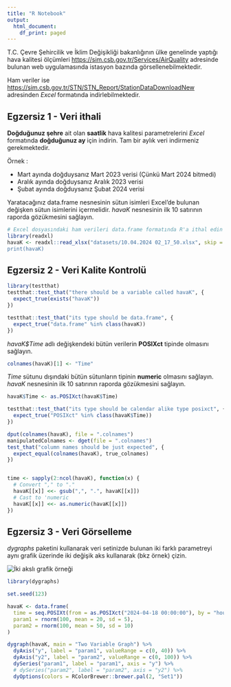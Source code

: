 ```yaml
---
title: "R Notebook"
output:
  html_document:
    df_print: paged
---
```


T.C. Çevre Şehircilik ve İklim Değişikliği bakanlığının ülke genelinde yaptığı hava kalitesi
ölçümleri [https://sim.csb.gov.tr/Services/AirQuality](https://sim.csb.gov.tr/Services/AirQuality) adresinde bulunan web uygulamasında istasyon bazında görsellenebilmektedir. 

Ham veriler ise [https://sim.csb.gov.tr/STN/STN_Report/StationDataDownloadNew](https://sim.csb.gov.tr/STN/STN_Report/StationDataDownloadNew) adresinden *Excel* formatında indirlebilmektedir. 

## Egzersiz 1 - Veri ithali

**Doğduğunuz şehre** ait olan **saatlik** hava kalitesi parametrelerini *Excel* formatında **doğduğunuz ay** için indirin. Tam bir aylık veri indirmeniz gerekmektedir.

Örnek :

- Mart ayında doğduysanız Mart 2023 verisi (Çünkü Mart 2024 bitmedi)
- Aralık ayında doğduysanız Aralık 2023 verisi
- Şubat ayında doğduysanız Şubat 2024 verisi

Yaratacağınız data.frame nesnesinin sütun isimleri Excel'de bulunan değişken sütun isimlerini içermelidir. *havaK* nesnesinin ilk 10 satırının raporda gözükmesini sağlayın.

```r
# Excel dosyasındaki ham verileri data.frame formatında R'a ithal edin
library(readxl)
havaK <- readxl::read_xlsx("datasets/10.04.2024 02_17_50.xlsx", skip = 1")
print(havaK)
```

## Egzersiz 2 - Veri Kalite Kontrolü


```r
library(testthat)
testthat::test_that("there should be a variable called havaK", {
  expect_true(exists("havaK"))
})

testthat::test_that("its type should be data.frame", {
  expect_true("data.frame" %in% class(havaK))
})
```


*havaK$Time* adlı değişkendeki bütün verilerin **POSIXct** tipinde olmasını sağlayın. 

```r
colnames(havaK)[1] <- "Time"
```

*Time* sütunu dışındaki bütün sütunların tipinin **numeric** olmasını sağlayın. *havaK* nesnesinin ilk 10 satırının raporda gözükmesini sağlayın.

```r
havaK$Time <- as.POSIXct(havaK$Time)

testthat::test_that("its type should be calendar alike type posixct", {
  expect_true("POSIXct" %in% class(havaK$Time))
})

dput(colnames(havaK), file = ".colnames")
manipulatedColnames <- dget(file = ".colnames")
test_that("column names should be just expected", {
  expect_equal(colnames(havaK), true_colnames)  
})


time <- sapply(2:ncol(havaK), function(x) {
  # Convert "," to "."
  havaK[[x]] <<- gsub(",", ".", havaK[[x]])
  # Cast to 'numeric
  havaK[[x]] <<- as.numeric(havaK[[x]])
})

```

## Egzersiz 3 - Veri Görselleme
*dygraphs* paketini kullanarak veri setinizde bulunan iki farklı parametreyi aynı grafik üzerinde iki değişik aks kullanarak (bkz örnek) çizin.

![](graphic_example.png "İki akslı grafik örneği")


```r
library(dygraphs)

set.seed(123)

havaK <- data.frame(
  time = seq.POSIXt(from = as.POSIXct("2024-04-18 00:00:00"), by = "hour", length.out = 100),
  param1 = rnorm(100, mean = 20, sd = 5),
  param2 = rnorm(100, mean = 50, sd = 10)
)

dygraph(havaK, main = "Two Variable Graph") %>%
  dyAxis("y", label = "param1", valueRange = c(0, 40)) %>%
  dyAxis("y2", label = "param2", valueRange = c(0, 100)) %>%
  dySeries("param1", label = "param1", axis = "y") %>%
  # dySeries("param2", label = "param2", axis = "y2") %>%
  dyOptions(colors = RColorBrewer::brewer.pal(2, "Set1"))
```
